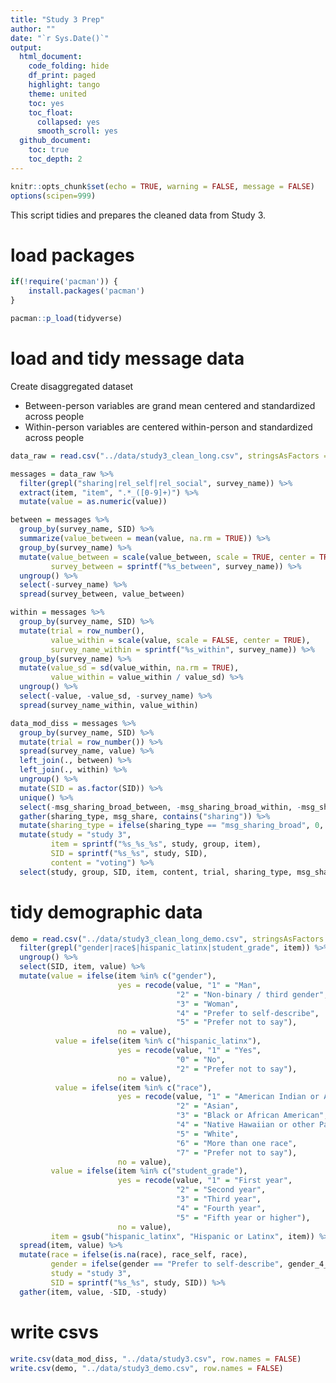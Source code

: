 ```yaml
---
title: "Study 3 Prep"
author: ""
date: "`r Sys.Date()`"
output:
  html_document:
    code_folding: hide
    df_print: paged
    highlight: tango
    theme: united
    toc: yes
    toc_float:
      collapsed: yes
      smooth_scroll: yes
  github_document:
    toc: true
    toc_depth: 2
---
```


```r
knitr::opts_chunk$set(echo = TRUE, warning = FALSE, message = FALSE)
options(scipen=999)
```

This script tidies and prepares the cleaned data from Study 3.

# load packages
```r
if(!require('pacman')) {
	install.packages('pacman')
}

pacman::p_load(tidyverse)
```

# load and tidy message data

Create disaggregated dataset

* Between-person variables are grand mean centered and standardized across people
* Within-person variables are centered within-person and standardized across people

```r
data_raw = read.csv("../data/study3_clean_long.csv", stringsAsFactors = FALSE)

messages = data_raw %>%
  filter(grepl("sharing|rel_self|rel_social", survey_name)) %>%
  extract(item, "item", ".*_([0-9]+)") %>%
  mutate(value = as.numeric(value))

between = messages %>%
  group_by(survey_name, SID) %>%
  summarize(value_between = mean(value, na.rm = TRUE)) %>%
  group_by(survey_name) %>%
  mutate(value_between = scale(value_between, scale = TRUE, center = TRUE),
         survey_between = sprintf("%s_between", survey_name)) %>%
  ungroup() %>%
  select(-survey_name) %>%
  spread(survey_between, value_between)

within = messages %>%
  group_by(survey_name, SID) %>%
  mutate(trial = row_number(),
         value_within = scale(value, scale = FALSE, center = TRUE),
         survey_name_within = sprintf("%s_within", survey_name)) %>%
  group_by(survey_name) %>%
  mutate(value_sd = sd(value_within, na.rm = TRUE),
         value_within = value_within / value_sd) %>%
  ungroup() %>%
  select(-value, -value_sd, -survey_name) %>%
  spread(survey_name_within, value_within)

data_mod_diss = messages %>%
  group_by(survey_name, SID) %>%
  mutate(trial = row_number()) %>%
  spread(survey_name, value) %>%
  left_join(., between) %>%
  left_join(., within) %>%
  ungroup() %>%
  mutate(SID = as.factor(SID)) %>%
  unique() %>%
  select(-msg_sharing_broad_between, -msg_sharing_broad_within, -msg_sharing_narrow_between, -msg_sharing_narrow_within) %>%
  gather(sharing_type, msg_share, contains("sharing")) %>%
  mutate(sharing_type = ifelse(sharing_type == "msg_sharing_broad", 0, 1)) %>%
  mutate(study = "study 3",
         item = sprintf("%s_%s_%s", study, group, item),
         SID = sprintf("%s_%s", study, SID),
         content = "voting") %>%
  select(study, group, SID, item, content, trial, sharing_type, msg_share, contains("rel_"))
```

# tidy demographic data
```r
demo = read.csv("../data/study3_clean_long_demo.csv", stringsAsFactors = FALSE) %>%
  filter(grepl("gender|race$|hispanic_latinx|student_grade", item)) %>%
  ungroup() %>%
  select(SID, item, value) %>%
  mutate(value = ifelse(item %in% c("gender"),
                        yes = recode(value, "1" = "Man",
                                     "2" = "Non-binary / third gender",
                                     "3" = "Woman",
                                     "4" = "Prefer to self-describe",
                                     "5" = "Prefer not to say"),
                        no = value),
          value = ifelse(item %in% c("hispanic_latinx"),
                        yes = recode(value, "1" = "Yes",
                                     "0" = "No",
                                     "2" = "Prefer not to say"),
                        no = value),
          value = ifelse(item %in% c("race"),
                        yes = recode(value, "1" = "American Indian or Alaskan Native",
                                     "2" = "Asian",
                                     "3" = "Black or African American",
                                     "4" = "Native Hawaiian or other Pacific Islander",
                                     "5" = "White",
                                     "6" = "More than one race",
                                     "7" = "Prefer not to say"),
                        no = value),
         value = ifelse(item %in% c("student_grade"),
                        yes = recode(value, "1" = "First year",
                                     "2" = "Second year",
                                     "3" = "Third year",
                                     "4" = "Fourth year",
                                     "5" = "Fifth year or higher"),
                        no = value),
         item = gsub("hispanic_latinx", "Hispanic or Latinx", item)) %>%
  spread(item, value) %>%
  mutate(race = ifelse(is.na(race), race_self, race),
         gender = ifelse(gender == "Prefer to self-describe", gender_4_TEXT, gender),
         study = "study 3",
         SID = sprintf("%s_%s", study, SID)) %>%
  gather(item, value, -SID, -study)
```

# write csvs
```r
write.csv(data_mod_diss, "../data/study3.csv", row.names = FALSE)
write.csv(demo, "../data/study3_demo.csv", row.names = FALSE)
```

